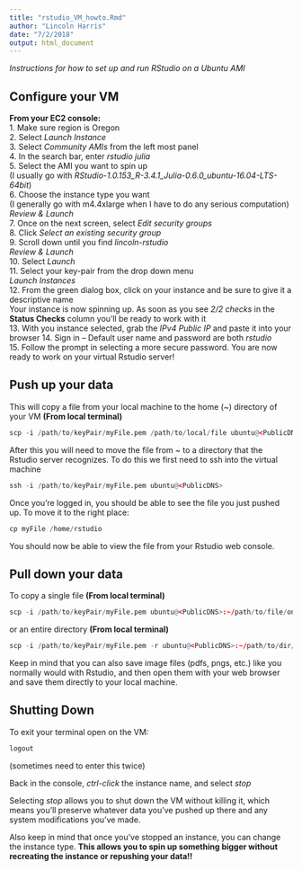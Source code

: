 ```yaml
---
title: "rstudio_VM_howto.Rmd"
author: "Lincoln Harris"
date: "7/2/2018"
output: html_document
---
```


*Instructions for how to set up and run RStudio on a Ubuntu AMI*

## Configure your VM

**From your EC2 console:**                 
  1. Make sure region is Oregon    
  2. Select *Launch Instance*          
  3. Select *Community AMIs* from the left most panel   
  4. In the search bar, enter *rstudio julia*       
  5. Select the AMI you want to spin up              
      (I usually go with *RStudio-1.0.153_R-3.4.1_Julia-0.6.0_ubuntu-16.04-LTS-64bit*)        
  6. Choose the instance type you want            
      (I generally go with m4.4xlarge when I have to do any serious computation)    
          *Review & Launch*       
  7. Once on the next screen, select *Edit security groups*       
  8. Click *Select an existing security group*      
  9. Scroll down until you find *lincoln-rstudio*       
          *Review & Launch*      
  10. Select *Launch*   
  11. Select your key-pair from the drop down menu          
          *Launch Instances*    
  12. From the green dialog box, click on your instance and be sure to give it a descriptive name     
      Your instance is now spinning up. As soon as you see *2/2 checks* in the **Status Checks** column you'll be ready to work with it             
  13. With you instance selected, grab the *IPv4 Public IP* and paste it into your browser
  14. Sign in -- Default user name and password are both *rstudio*    
  15. Follow the prompt in selecting a more secure password. You are now ready to work on your virtual Rstudio server!         

## Push up your data

This will copy a file from your local machine to the home (~) directory of your VM **(From local terminal)**                     
```r
scp -i /path/to/keyPair/myFile.pem /path/to/local/file ubuntu@<PublicDNS>:~ 
```

After this you will need to move the file from ~ to a directory that the Rstudio server recognizes. 
To do this we first need to ssh into the virtual machine

```r
ssh -i /path/to/keyPair/myFile.pem ubuntu@<PublicDNS>
```

Once you're logged in, you should be able to see the file you just pushed up. To move it to the right place: 
```r
cp myFile /home/rstudio
```

You should now be able to view the file from your Rstudio web console. 

## Pull down your data

To copy a single file **(From local terminal)**                       
```r
scp -i /path/to/keyPair/myFile.pem ubuntu@<PublicDNS>:~/path/to/file/on/VM /destination/on/local
```

or an entire directory **(From local terminal)**         
```r
scp -i /path/to/keyPair/myFile.pem -r ubuntu@<PublicDNS>:~/path/to/dir/on/VM /destination/on/local
```

Keep in mind that you can also save image files (pdfs, pngs, etc.) like you normally would with Rstudio, and then open them with your web browser and save them directly to your local machine. 

## Shutting Down
To exit your terminal open on the VM:
```r
logout
```
(sometimes need to enter this twice)

Back in the console, *ctrl-click* the instance name, and select *stop* 

Selecting *stop* allows you to shut down the VM without killing it, which means you'll preserve whatever data you've pushed up there and any system modifications you've made. 

Also keep in mind that once you've stopped an instance, you can change the instance type. **This allows you to spin up something bigger without recreating the instance or repushing your data!!**

